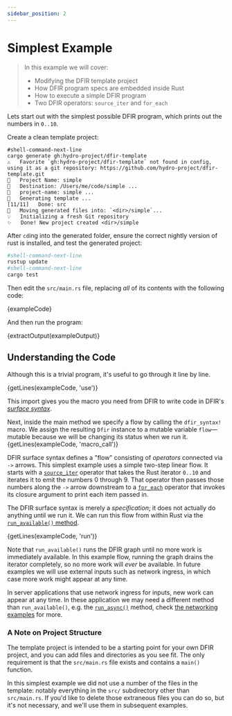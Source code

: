 ```yaml
---
sidebar_position: 2
---
```


# Simplest Example

> In this example we will cover:
> - Modifying the DFIR template project
> - How DFIR program specs are embedded inside Rust
> - How to execute a simple DFIR program
> - Two DFIR operators: `source_iter` and `for_each`

Lets start out with the simplest possible DFIR program, which prints out
the numbers in `0..10`.

Create a clean template project:
```console
#shell-command-next-line
cargo generate gh:hydro-project/dfir-template
⚠️   Favorite `gh:hydro-project/dfir-template` not found in config, using it as a git repository: https://github.com/hydro-project/dfir-template.git
🤷   Project Name: simple
🔧   Destination: /Users/me/code/simple ...
🔧   project-name: simple ...
🔧   Generating template ...
[11/11]   Done: src
🔧   Moving generated files into: `<dir>/simple`...
💡   Initializing a fresh Git repository
✨   Done! New project created <dir>/simple
```

After `cd`ing into the generated folder, ensure the correct nightly version of rust is installed, and test the generated project:
```bash
#shell-command-next-line
rustup update
#shell-command-next-line
cargo test
```

Then edit the `src/main.rs` file, replacing
*all* of its contents with the following code:

<CodeBlock language="rust" showLineNumbers>{exampleCode}</CodeBlock>

And then run the program:

<CodeBlock language="console">{extractOutput(exampleOutput)}</CodeBlock>

## Understanding the Code
Although this is a trivial program, it's useful to go through it line by line.

<CodeBlock language="rust">{getLines(exampleCode, 'use')}</CodeBlock>

This import gives you the macro you need from DFIR to write code in DFIR's
[_surface syntax_](../syntax).

Next, inside the main method we specify a flow by calling the
`dfir_syntax!` macro. We assign the resulting `Dfir` instance to
a mutable variable `flow`––mutable because we will be changing its status when we run it.
<CodeBlock language="rust">{getLines(exampleCode, 'macro_call')}</CodeBlock>

DFIR surface syntax defines a "flow" consisting of *operators* connected via `->` arrows.
This simplest example uses a simple two-step linear flow.
It starts with a [`source_iter`](../syntax/surface_ops_gen#source_iter) operator that takes the Rust
iterator `0..10` and iterates it to emit the
numbers 0 through 9. That operator then passes those numbers along the `->` arrow downstream to a
[`for_each`](../syntax/surface_ops_gen#for_each) operator that invokes its closure argument to print each
item passed in.

The DFIR surface syntax is merely a *specification*; it does not actually do anything
until we run it.
We can run this flow from within Rust via the [`run_available()` method](https://hydro.run/rustdoc/dfir_rs/scheduled/graph/struct.Dfir#method.run_available).

<CodeBlock language="rust">{getLines(exampleCode, 'run')}</CodeBlock>

Note that `run_available()` runs the DFIR graph until no more work is immediately
available. In this example flow, running the graph drains the iterator completely, so no
more work will *ever* be available. In future examples we will use external inputs such as
network ingress, in which case more work might appear at any time.

In server applications that use network ingress for inputs, new work can appear at any time. In these application
we may need a different method than `run_available()`, e.g. the [`run_async()`](https://hydro.run/rustdoc/dfir_rs/scheduled/graph/struct.Dfir.html#method.run_async) method, check [the networking
examples](./example_7_networking) for more.

### A Note on Project Structure
The template project is intended to be a starting point for your own DFIR project, and you can add files and directories as you see fit. The only requirement is that the `src/main.rs` file exists and contains a `main()` function.

In this simplest example we did not use a number of the files in the template: notably everything in the `src/` subdirectory other than `src/main.rs`. If you'd like to delete those extraneous files you can do so, but it's not necessary, and we'll use them in subsequent examples.
